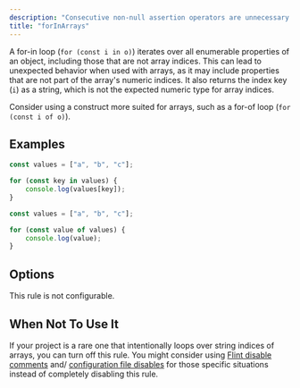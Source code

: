 ```yaml
---
description: "Consecutive non-null assertion operators are unnecessary."
title: "forInArrays"
---
```



<RuleSummary plugin="ts" rule="forInArrays" />

A for-in loop (`for (const i in o)`) iterates over all enumerable properties of an object, including those that are not array indices.
This can lead to unexpected behavior when used with arrays, as it may include properties that are not part of the array's numeric indices.
It also returns the index key (`i`) as a string, which is not the expected numeric type for array indices.

Consider using a construct more suited for arrays, such as a for-of loop (`for (const i of o)`).

## Examples

<Tabs>
<TabItem label="❌ Incorrect">

```ts
const values = ["a", "b", "c"];

for (const key in values) {
	console.log(values[key]);
}
```

</TabItem>
<TabItem label="✅ Correct">

```ts
const values = ["a", "b", "c"];

for (const value of values) {
	console.log(value);
}
```

</TabItem>
</Tabs>

## Options

This rule is not configurable.

## When Not To Use It

If your project is a rare one that intentionally loops over string indices of arrays, you can turn off this rule.
You might consider using [Flint disable comments](/) and/ [configuration file disables](/) for those specific situations instead of completely disabling this rule.
